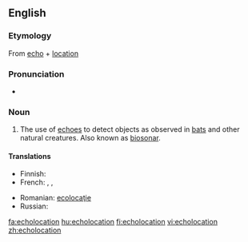 ==English==

===Etymology===
{{wikipedia}}
From [[echo]] + [[location]]

===Pronunciation===
* {{rhymes|eɪʃǝn}}

===Noun===
{{en-noun}}

# The use of [[echo]]es to detect objects as observed in [[bat]]s and other natural creatures.  Also known as [[biosonar]].

====Translations====
{{trans-top|use of echos to detect objects}}
* Finnish: {{t-|fi|kaikuluotaus}}
* French: {{t-|fr|écholocation|f}},  {{t-|fr|écholocalisation}},
{{trans-mid}}
* Romanian: [[ecolocaţie]] {{f}}
* Russian: {{t+|ru|эхолокация|f|tr=exolokátsija}}
{{trans-bottom}}

[[fa:echolocation]]
[[hu:echolocation]]
[[fi:echolocation]]
[[vi:echolocation]]
[[zh:echolocation]]